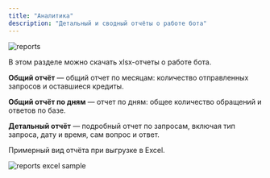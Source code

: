 ```yaml
---
title: "Аналитика"
description: "Детальный и сводный отчёты о работе бота"
---
```


<img src="/images/lk-reports.jpg" alt="reports" />

В этом разделе можно скачать xlsx-отчеты о работе бота.

**Общий отчёт** — общий отчет по месяцам: количество отправленных запросов и оставшиеся кредиты.

**Общий отчёт по дням** — отчет по дням: общее количество обращений и ответов по базе.

**Детальный отчёт** — подробный отчет по запросам, включая тип запроса, дату и время, сам вопрос и ответ.

Примерный вид отчёта при выгрузке в Excel.

<img src="/images/lk-reports-excel.jpg" alt="reports excel sample" />
